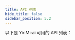 ```yaml
---
title: API 列表
hide_title: false
sidebar_position: 5.2
---
```


以下是 YiriMirai 可用的 API 列表：


<SearchTree
  data={data}
  hrefPrefix="https://yiri-mirai-api.vercel.app/models/api.html#mirai.models.api."
/>
